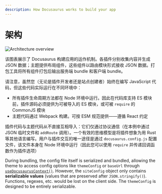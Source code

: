 ```yaml
---
description: How Docusaurus works to build your app
---
```


# 架构


<Zoom>

![Architecture overview](/img/architecture.png)

</Zoom>

该图表展示了 Docusaurus 构建应用的运作机制。各插件分别收集内容并生成 JSON 数据；主题提供布局组件，这些组件以路由模块形式接收 JSON 数据。打包工具将所有组件打包后输出服务端 bundle 和客户端 bundle。

请注意，虽然您（无论是插件开发者还是站点创建者）始终在编写 JavaScript 代码，但这些代码实际运行在不同环境中：

- 所有插件生命周期方法都在 Node 环境中运行。因此在代码库支持 ES 模块前，插件源码必须提供为可被导入的 ES 模块，或可被 `require` 的 CommonJS 模块
- 主题代码通过 Webpack 构建。可按 ESM 规范提供——遵循 React 约定

插件代码与主题代码从不直接互相导入：它们仅通过协议通信（在本例中通过 JSON 临时文件和 `addRoute` 调用）。一个有效的思维模型是将插件想象为用 Rust 等其他语言编写。用户与插件交互的唯一途径是通过 `docusaurus.config.js` 配置文件，该文件本身在 Node 环境中运行（因此您可以使用 `require` 并传递回调函数作为插件选项）

During bundling, the config file itself is serialized and bundled, allowing the theme to access config options like `themeConfig` or `baseUrl` through [`useDocusaurusContext()`](../docusaurus-core.mdx#useDocusaurusContext). However, the `siteConfig` object only contains **serializable values** (values that are preserved after `JSON.stringify()`). Functions, regexes, etc. would be lost on the client side. The `themeConfig` is designed to be entirely serializable.